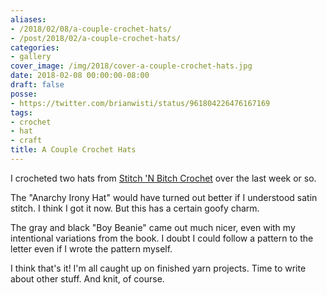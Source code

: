 ```yaml
---
aliases:
- /2018/02/08/a-couple-crochet-hats/
- /post/2018/02/a-couple-crochet-hats/
categories:
- gallery
cover_image: /img/2018/cover-a-couple-crochet-hats.jpg
date: 2018-02-08 00:00:00-08:00
draft: false
posse:
- https://twitter.com/brianwisti/status/961804226476167169
tags:
- crochet
- hat
- craft
title: A Couple Crochet Hats
---
```


I crocheted two hats from [Stitch 'N Bitch Crochet][] over the last week or so.

[Stitch 'N Bitch Crochet]: https://www.goodreads.com/book/show/57512.Stitch_n_Bitch_Crochet
<!--more-->

The "Anarchy Irony Hat" would have turned out better if I understood satin stitch. I think I got it now. But
this has a certain goofy charm.

The gray and black "Boy Beanie" came out much nicer, even with my intentional
variations from the book. I doubt I could follow a pattern to the letter even if I wrote the pattern myself.

I think that's it! I'm all caught up on finished yarn projects. Time to write about other stuff. And knit, of
course.
